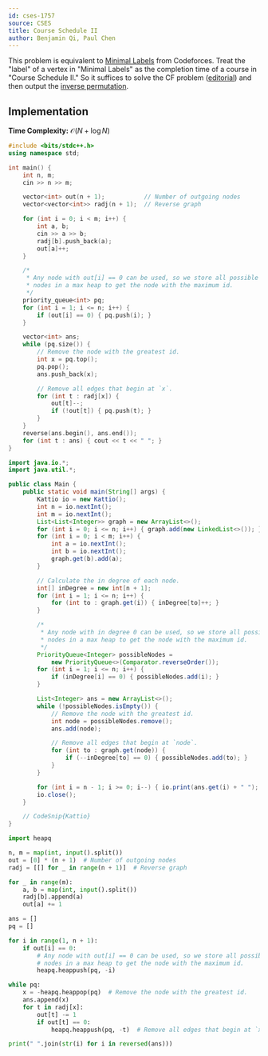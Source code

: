 ```yaml
---
id: cses-1757
source: CSES
title: Course Schedule II
author: Benjamin Qi, Paul Chen
---
```


This problem is equivalent to
[Minimal Labels](https://codeforces.com/contest/825/problem/E) from Codeforces.
Treat the "label" of a vertex in "Minimal Labels" as the completion time of a
course in "Course Schedule II." So it suffices to solve the CF problem
([editorial](https://codeforces.com/blog/entry/53334)) and then output the
[inverse permutation](https://mathworld.wolfram.com/InversePermutation.html).

## Implementation

**Time Complexity:** $\mathcal{O}(N + \log N)$

<LanguageSection>
<CPPSection>

```cpp
#include <bits/stdc++.h>
using namespace std;

int main() {
	int n, m;
	cin >> n >> m;

	vector<int> out(n + 1);           // Number of outgoing nodes
	vector<vector<int>> radj(n + 1);  // Reverse graph

	for (int i = 0; i < m; i++) {
		int a, b;
		cin >> a >> b;
		radj[b].push_back(a);
		out[a]++;
	}

	/*
	 * Any node with out[i] == 0 can be used, so we store all possible
	 * nodes in a max heap to get the node with the maximum id.
	 */
	priority_queue<int> pq;
	for (int i = 1; i <= n; i++) {
		if (out[i] == 0) { pq.push(i); }
	}

	vector<int> ans;
	while (pq.size()) {
		// Remove the node with the greatest id.
		int x = pq.top();
		pq.pop();
		ans.push_back(x);

		// Remove all edges that begin at `x`.
		for (int t : radj[x]) {
			out[t]--;
			if (!out[t]) { pq.push(t); }
		}
	}
	reverse(ans.begin(), ans.end());
	for (int t : ans) { cout << t << " "; }
}
```

</CPPSection>
<JavaSection>

```java
import java.io.*;
import java.util.*;

public class Main {
	public static void main(String[] args) {
		Kattio io = new Kattio();
		int n = io.nextInt();
		int m = io.nextInt();
		List<List<Integer>> graph = new ArrayList<>();
		for (int i = 0; i <= n; i++) { graph.add(new LinkedList<>()); }
		for (int i = 0; i < m; i++) {
			int a = io.nextInt();
			int b = io.nextInt();
			graph.get(b).add(a);
		}

		// Calculate the in degree of each node.
		int[] inDegree = new int[n + 1];
		for (int i = 1; i <= n; i++) {
			for (int to : graph.get(i)) { inDegree[to]++; }
		}

		/*
		 * Any node with in degree 0 can be used, so we store all possible
		 * nodes in a max heap to get the node with the maximum id.
		 */
		PriorityQueue<Integer> possibleNodes =
		    new PriorityQueue<>(Comparator.reverseOrder());
		for (int i = 1; i <= n; i++) {
			if (inDegree[i] == 0) { possibleNodes.add(i); }
		}

		List<Integer> ans = new ArrayList<>();
		while (!possibleNodes.isEmpty()) {
			// Remove the node with the greatest id.
			int node = possibleNodes.remove();
			ans.add(node);

			// Remove all edges that begin at `node`.
			for (int to : graph.get(node)) {
				if (--inDegree[to] == 0) { possibleNodes.add(to); }
			}
		}

		for (int i = n - 1; i >= 0; i--) { io.print(ans.get(i) + " "); }
		io.close();
	}

	// CodeSnip{Kattio}
}
```

</JavaSection>
<PySection>

```py
import heapq

n, m = map(int, input().split())
out = [0] * (n + 1)  # Number of outgoing nodes
radj = [[] for _ in range(n + 1)]  # Reverse graph

for _ in range(m):
	a, b = map(int, input().split())
	radj[b].append(a)
	out[a] += 1

ans = []
pq = []

for i in range(1, n + 1):
	if out[i] == 0:
		# Any node with out[i] == 0 can be used, so we store all possible
		# nodes in a max heap to get the node with the maximum id.
		heapq.heappush(pq, -i)

while pq:
	x = -heapq.heappop(pq)  # Remove the node with the greatest id.
	ans.append(x)
	for t in radj[x]:
		out[t] -= 1
		if out[t] == 0:
			heapq.heappush(pq, -t)  # Remove all edges that begin at `x`.

print(" ".join(str(i) for i in reversed(ans)))
```

</PySection>
</LanguageSection>
